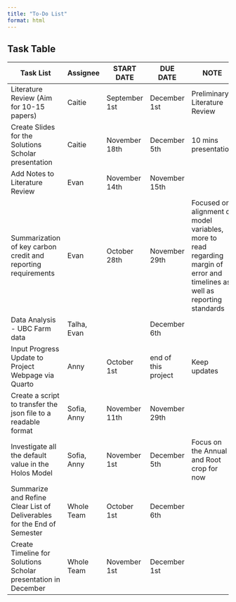 ```yaml
---
title: "To-Do List"
format: html
---
```

## Task Table

|Task List| Assignee | START DATE   | DUE DATE     | NOTE |
|-------------------|----------|--------------|--------------|----------------|
| Literature Review (Aim for 10-15 papers)  | Caitie   | September 1st | December 1st | Preliminary Literature Review |
| Create Slides for the Solutions Scholar presentation | Caitie   | November 18th | December 5th |10 mins presentation |
| Add Notes to Literature Review  | Evan   | November 14th | November 15th|  |
| Summarization of key carbon credit and reporting requirements  | Evan | October 28th | November 29th| Focused on alignment of model variables, more to read regarding margin of error and timelines as well as reporting standards |
|Data Analysis - UBC Farm data | Talha, Evan  |  | December 6th|  |
|Input Progress Update to Project Webpage via Quarto | Anny  | October 1st | end of this project| Keep updates |
|Create a script to transfer the json file to a readable format | Sofia, Anny   | November 11th | November 29th| |
|Investigate all the default value in the Holos Model | Sofia, Anny | November 1st | December 5th| Focus on the Annual and Root crop for now|
|Summarize and Refine Clear List of Deliverables for the End of Semester | Whole Team  | October 1st | December 6th|  |
|Create Timeline for Solutions Scholar presentation in December  | Whole Team  | November 1st | December 1st|  |










